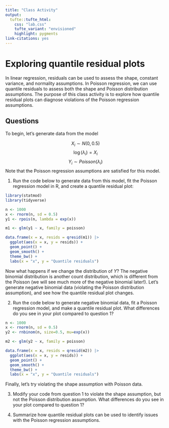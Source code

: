 ```yaml
---
title: "Class Activity"
output: 
  tufte::tufte_html:
    css: "lab.css"
    tufte_variant: "envisioned"
    highlight: pygments
link-citations: yes
---
```


# Exploring quantile residual plots

In linear regression, residuals can be used to assess the shape, constant variance, and normality assumptions. In Poisson regression, we can use quantile residuals to assess both the shape and Poisson distribution assumptions. The purpose of this class activity is to explore how quantile residual plots can diagnose violations of the Poisson regression assumptions.

## Questions

To begin, let's generate data from the model

$$X_i \sim N(0, 0.5)$$
$$\log(\lambda_i) = X_i$$
$$Y_i \sim Poisson(\lambda_i)$$
Note that the Poisson regression assumptions are satisfied for this model.

1. Run the code below to generate data from this model, fit the Poisson regression model in R, and create a quantile residual plot:

```r
library(statmod)
library(tidyverse)

n <- 1000
x <- rnorm(n, sd = 0.5)
y1 <- rpois(n, lambda = exp(x))

m1 <- glm(y1 ~ x, family = poisson)

data.frame(x = x, resids = qresid(m1)) |>
  ggplot(aes(x = x, y = resids)) +
  geom_point() +
  geom_smooth() +
  theme_bw() +
  labs(x = "x", y = "Quantile residuals") 
```


Now what happens if we change the distribution of $Y$? The negative binomial distribution is another count distribution, which is different from the Poisson (we will see much more of the negative binomial later!). Let's generate negative binomial data (violating the Poisson distribution assumption), and see how the quantile residual plot changes.

2. Run the code below to generate negative binomial data, fit a Poisson regression model, and make a quantile residual plot. What differences do you see in your plot compared to question 1?

```r
n <- 1000
x <- rnorm(n, sd = 0.5)
y2 <- rnbinom(n, size=0.5, mu=exp(x))

m2 <- glm(y2 ~ x, family = poisson)

data.frame(x = x, resids = qresid(m2)) |>
  ggplot(aes(x = x, y = resids)) +
  geom_point() +
  geom_smooth() +
  theme_bw() +
  labs(x = "x", y = "Quantile residuals") 
```

Finally, let's try violating the shape assumption with Poisson data. 

3. Modify your code from question 1 to violate the shape assumption, but not the Poisson distribution assumption. What differences do you see in your plot compared to question 1?

4. Summarize how quantile residual plots can be used to identify issues with the Poisson regression assumptions.
